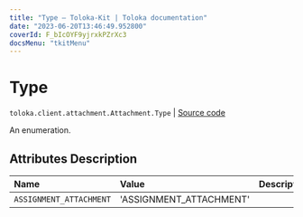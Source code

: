 ```yaml
---
title: "Type — Toloka-Kit | Toloka documentation"
date: "2023-06-20T13:46:49.952800"
coverId: F_bIcOYF9yjrxkPZrXc3
docsMenu: "tkitMenu"
---
```


# Type

`toloka.client.attachment.Attachment.Type` | [Source code](https://github.com/Toloka/toloka-kit/blob/v1.2.0/src/client/attachment.py#L28)

An enumeration.

## Attributes Description

| Name | Value | Description |
| :------| :-----------| :----------| 
`ASSIGNMENT_ATTACHMENT`|'ASSIGNMENT_ATTACHMENT'|